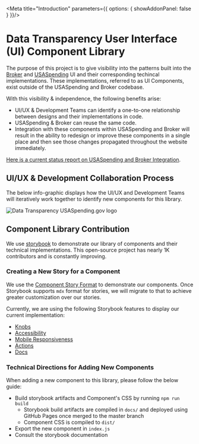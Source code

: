 
<Meta title="Introduction" parameters={{ options: { showAddonPanel: false } }}/>

# Data Transparency User Interface (UI) Component Library
The purpose of this project is to give visibility into the patterns built into the 
[Broker](https://broker.usaspending.gov/) and [USASpending](https://usaspending.gov/) UI and their corresponding techincal implementations.
These implementations, referred to as UI Components, exist outside of the USASpending
and Broker codebase.

With this visibility & independence, the following benefits arise:

- UI/UX & Development Teams can identify a one-to-one relationship between designs and their implementations in code.
- USASpending & Broker can reuse the same code.
- Integration with these components within USASpending and Broker will result in the ability to redesign or improve these components
in a single place and then see those changes propagated throughout the website immediately.

[Here is a current status report on USASpending and Broker Integration](https://github.com/fedspendingtransparency/data-act-documentation/blob/data-transparency-ui/frontend_apps/component-library-integration-status.md).

## UI/UX & Development Collaboration Process

The below info-graphic displays how the UI/UX and Development Teams will iteratively work together to identify new components for this library.

<img src={infoGraphic} alt="Data Transparency USASpending.gov logo" />

## Component Library Contribution

We use [storybook](https://github.com/storybookjs/storybook) to demonstrate our library of components and their technical implementations.
This open-source project has nearly 1K contributors and is constantly improving.

### Creating a New Story for a Component

We use the [Component Story Format](https://storybook.js.org/docs/formats/component-story-format/) to demonstrate our components. Once
Storybook supports `mdx` format for stories, we will migrate to that to achieve greater customization over our stories.

Currently, we are using the following Storybook features to display our current implementation:

- [Knobs](https://github.com/storybookjs/storybook/tree/master/addons/knobs)
- [Accessibility](https://github.com/storybookjs/storybook/tree/master/addons/a11y)
- [Mobile Responsiveness](https://github.com/storybookjs/storybook/tree/master/addons/viewport)
- [Actions](https://github.com/storybookjs/storybook/tree/master/addons/actions)
- [Docs](https://github.com/storybookjs/storybook/tree/master/addons/docs)

### Technical Directions for Adding New Components

When adding a new component to this library, please follow the below guide:
- Build storybook artifacts and Component's CSS by running `npm run build`
    - Storybook build artifacts are compiled in `docs/` and deployed using GitHub Pages once merged to the master branch
    - Component CSS is compiled to `dist/`
- Export the new component in `index.js`
- Consult the storybook documentation
